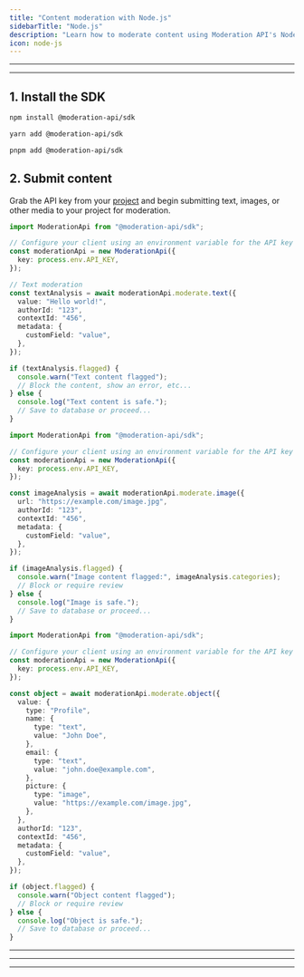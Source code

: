 ```yaml
---
title: "Content moderation with Node.js"
sidebarTitle: "Node.js"
description: "Learn how to moderate content using Moderation API's Node.js SDK"
icon: node-js
---
```


---

<Snippet file="prerequisites.mdx" />

---

## 1. Install the SDK

<CodeGroup>

```bash npm
npm install @moderation-api/sdk
```

```bash yarn
yarn add @moderation-api/sdk
```

```bash pnpm
pnpm add @moderation-api/sdk
```

</CodeGroup>

## 2. Submit content

Grab the API key from your [project](https://moderationapi.com/app) and begin submitting text, images, or other media to your project for moderation.

<CodeGroup>

```typescript Text moderation
import ModerationApi from "@moderation-api/sdk";

// Configure your client using an environment variable for the API key
const moderationApi = new ModerationApi({
  key: process.env.API_KEY,
});

// Text moderation
const textAnalysis = await moderationApi.moderate.text({
  value: "Hello world!",
  authorId: "123",
  contextId: "456",
  metadata: {
    customField: "value",
  },
});

if (textAnalysis.flagged) {
  console.warn("Text content flagged");
  // Block the content, show an error, etc...
} else {
  console.log("Text content is safe.");
  // Save to database or proceed...
}
```

```typescript Image moderation
import ModerationApi from "@moderation-api/sdk";

// Configure your client using an environment variable for the API key
const moderationApi = new ModerationApi({
  key: process.env.API_KEY,
});

const imageAnalysis = await moderationApi.moderate.image({
  url: "https://example.com/image.jpg",
  authorId: "123",
  contextId: "456",
  metadata: {
    customField: "value",
  },
});

if (imageAnalysis.flagged) {
  console.warn("Image content flagged:", imageAnalysis.categories);
  // Block or require review
} else {
  console.log("Image is safe.");
  // Save to database or proceed...
}
```

```typescript Object moderation
import ModerationApi from "@moderation-api/sdk";

// Configure your client using an environment variable for the API key
const moderationApi = new ModerationApi({
  key: process.env.API_KEY,
});

const object = await moderationApi.moderate.object({
  value: {
    type: "Profile",
    name: {
      type: "text",
      value: "John Doe",
    },
    email: {
      type: "text",
      value: "john.doe@example.com",
    },
    picture: {
      type: "image",
      value: "https://example.com/image.jpg",
    },
  },
  authorId: "123",
  contextId: "456",
  metadata: {
    customField: "value",
  },
});

if (object.flagged) {
  console.warn("Object content flagged");
  // Block or require review
} else {
  console.log("Object is safe.");
  // Save to database or proceed...
}
```

</CodeGroup>

---

<Snippet file="dry-run.mdx" />

---

<Snippet file="review-flagged.mdx" />

---

<Snippet file="all-done.mdx" />
